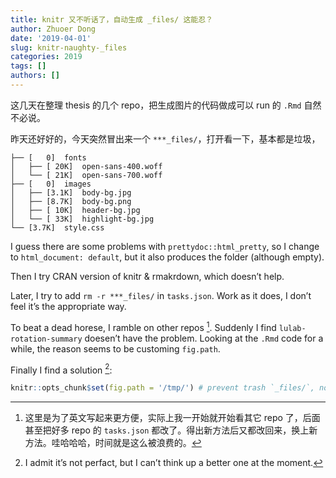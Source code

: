 ```yaml
---
title: knitr 又不听话了，自动生成 _files/ 这能忍？
author: Zhuoer Dong
date: '2019-04-01'
slug: knitr-naughty-_files
categories: 2019
tags: []
authors: []
---
```


这几天在整理 thesis 的几个 repo，把生成图片的代码做成可以 run 的 `.Rmd` 自然不必说。

昨天还好好的，今天突然冒出来一个 `***_files/`，打开看一下，基本都是垃圾，

```
├── [   0]  fonts
│   ├── [ 20K]  open-sans-400.woff
│   └── [ 21K]  open-sans-700.woff
├── [   0]  images
│   ├── [3.1K]  body-bg.jpg
│   ├── [8.7K]  body-bg.png
│   ├── [ 10K]  header-bg.jpg
│   └── [ 33K]  highlight-bg.jpg
└── [3.7K]  style.css
```

I guess there are some problems with `prettydoc::html_pretty`, so I change to `html_document: default`, but it also produces the folder (although empty). 

Then I try CRAN version of knitr & rmakrdown, which doesn't help.

Later, I try to add `rm -r ***_files/` in `tasks.json`. Work as it does, I don't feel it's the appropriate way.

To beat a dead horese, I ramble on other repos ^[这里是为了英文写起来更方便，实际上我一开始就开始看其它 repo 了，后面甚至把好多 repo 的 `tasks.json` 都改了。得出新方法后又都改回来，换上新方法。哇哈哈哈，时间就是这么被浪费的。]. Suddenly I find `lulab-rotation-summary` doesen't have the problem. Looking at the `.Rmd` code for a while, the reason seems to be customing `fig.path`.

Finally I find a solution ^[I admit it's not perfact, but I can't think up a better one at the moment.]:

```r
knitr::opts_chunk$set(fig.path = '/tmp/') # prevent trash `_files/`, not know why
```


